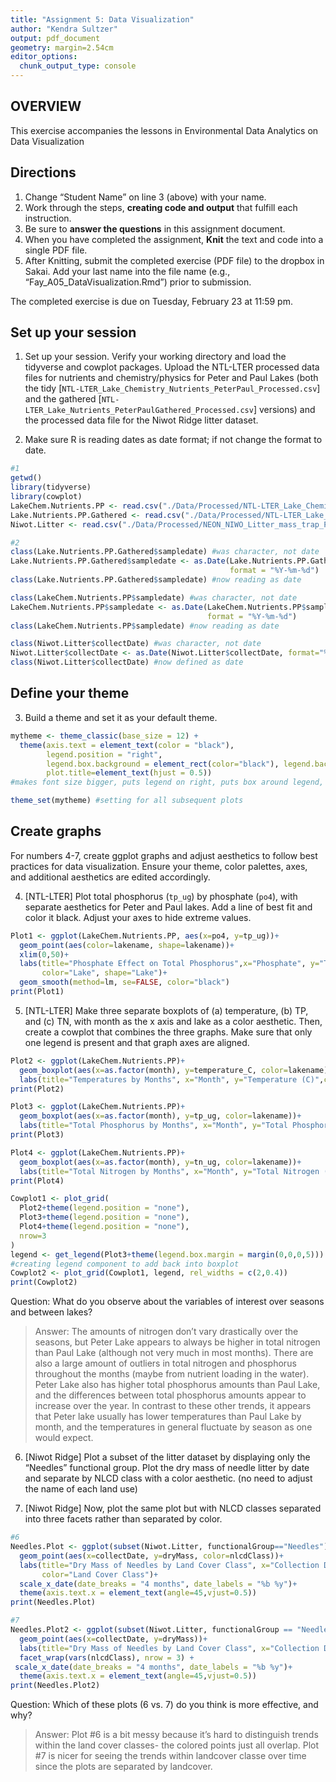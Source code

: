```yaml
---
title: "Assignment 5: Data Visualization"
author: "Kendra Sultzer"
output: pdf_document
geometry: margin=2.54cm
editor_options: 
  chunk_output_type: console
---
```


## OVERVIEW

This exercise accompanies the lessons in Environmental Data Analytics on Data Visualization 

## Directions
1. Change "Student Name" on line 3 (above) with your name.
2. Work through the steps, **creating code and output** that fulfill each instruction.
3. Be sure to **answer the questions** in this assignment document.
4. When you have completed the assignment, **Knit** the text and code into a single PDF file.
5. After Knitting, submit the completed exercise (PDF file) to the dropbox in Sakai. Add your last name into the file name (e.g., "Fay_A05_DataVisualization.Rmd") prior to submission.

The completed exercise is due on Tuesday, February 23 at 11:59 pm.



## Set up your session 
1. Set up your session. Verify your working directory and load the tidyverse 
and cowplot packages. Upload the NTL-LTER processed data files for nutrients 
and chemistry/physics for Peter and Paul Lakes (both the tidy 
[`NTL-LTER_Lake_Chemistry_Nutrients_PeterPaul_Processed.csv`] and the gathered
[`NTL-LTER_Lake_Nutrients_PeterPaulGathered_Processed.csv`] versions) and 
the processed data file for the Niwot Ridge litter dataset. 

2. Make sure R is reading dates as date format; if not change the format to date.

```r
#1 
getwd()
library(tidyverse)
library(cowplot)
LakeChem.Nutrients.PP <- read.csv("./Data/Processed/NTL-LTER_Lake_Chemistry_Nutrients_PeterPaul_Processed.csv")
Lake.Nutrients.PP.Gathered <- read.csv("./Data/Processed/NTL-LTER_Lake_Nutrients_PeterPaulGathered_Processed.csv")
Niwot.Litter <- read.csv("./Data/Processed/NEON_NIWO_Litter_mass_trap_Processed.csv")

#2 
class(Lake.Nutrients.PP.Gathered$sampledate) #was character, not date
Lake.Nutrients.PP.Gathered$sampledate <- as.Date(Lake.Nutrients.PP.Gathered$sampledate,
                                                 format = "%Y-%m-%d")
class(Lake.Nutrients.PP.Gathered$sampledate) #now reading as date

class(LakeChem.Nutrients.PP$sampledate) #was character, not date
LakeChem.Nutrients.PP$sampledate <- as.Date(LakeChem.Nutrients.PP$sampledate, 
                                            format = "%Y-%m-%d")
class(LakeChem.Nutrients.PP$sampledate) #now reading as date

class(Niwot.Litter$collectDate) #was character, not date
Niwot.Litter$collectDate <- as.Date(Niwot.Litter$collectDate, format="%Y-%m-%d")
class(Niwot.Litter$collectDate) #now defined as date
```
## Define your theme
3. Build a theme and set it as your default theme.

```r
mytheme <- theme_classic(base_size = 12) + 
  theme(axis.text = element_text(color = "black"), 
        legend.position = "right", 
        legend.box.background = element_rect(color="black"), legend.background = element_blank(),  
        plot.title=element_text(hjust = 0.5))
#makes font size bigger, puts legend on right, puts box around legend, centers title in middle

theme_set(mytheme) #setting for all subsequent plots 

```

## Create graphs
For numbers 4-7, create ggplot graphs and adjust aesthetics to follow best practices for data visualization. Ensure your theme, color palettes, axes, and additional aesthetics are edited accordingly.

4. [NTL-LTER] Plot total phosphorus (`tp_ug`) by phosphate (`po4`), with separate aesthetics for Peter and Paul lakes. Add a line of best fit and color it black. Adjust your axes to hide extreme values.

```r
Plot1 <- ggplot(LakeChem.Nutrients.PP, aes(x=po4, y=tp_ug))+
  geom_point(aes(color=lakename, shape=lakename))+
  xlim(0,50)+
  labs(title="Phosphate Effect on Total Phosphorus",x="Phosphate", y="Total Phosphorus (ug)", 
       color="Lake", shape="Lake")+
  geom_smooth(method=lm, se=FALSE, color="black")
print(Plot1)

```


5. [NTL-LTER] Make three separate boxplots of (a) temperature, (b) TP, and (c) TN, with month as the x axis and lake as a color aesthetic. Then, create a cowplot that combines the three graphs. Make sure that only one legend is present and that graph axes are aligned.

```r
Plot2 <- ggplot(LakeChem.Nutrients.PP)+
  geom_boxplot(aes(x=as.factor(month), y=temperature_C, color=lakename))+
  labs(title="Temperatures by Months", x="Month", y="Temperature (C)",color="Lake")
print(Plot2)

Plot3 <- ggplot(LakeChem.Nutrients.PP)+
  geom_boxplot(aes(x=as.factor(month), y=tp_ug, color=lakename))+
  labs(title="Total Phosphorus by Months", x="Month", y="Total Phosphorus (ug)",color="Lake")
print(Plot3)

Plot4 <- ggplot(LakeChem.Nutrients.PP)+
  geom_boxplot(aes(x=as.factor(month), y=tn_ug, color=lakename))+
  labs(title="Total Nitrogen by Months", x="Month", y="Total Nitrogen (ug)",color="Lake")
print(Plot4)
```

```r
Cowplot1 <- plot_grid(
  Plot2+theme(legend.position = "none"),
  Plot3+theme(legend.position = "none"),
  Plot4+theme(legend.position = "none"),
  nrow=3
)
legend <- get_legend(Plot3+theme(legend.box.margin = margin(0,0,0,5)))
#creating legend component to add back into boxplot
Cowplot2 <- plot_grid(Cowplot1, legend, rel_widths = c(2,0.4))
print(Cowplot2)

```

Question: What do you observe about the variables of interest over seasons and between lakes? 

> Answer: The amounts of nitrogen don't vary drastically over the seasons, but Peter Lake appears to always be higher in total nitrogen than Paul Lake (although not very much in most months). There are also a large amount of outliers in total nitrogen and phosphorus throughout the months (maybe from nutrient loading in the water).  Peter Lake also has higher total phosphorus amounts than Paul Lake, and the differences between total phosphorus amounts appear to increase over the year. In contrast to these other trends, it appears that Peter lake usually has lower temperatures than Paul Lake by month, and the temperatures in general fluctuate by season as one would expect.   

6. [Niwot Ridge] Plot a subset of the litter dataset by displaying only the "Needles" functional group. Plot the dry mass of needle litter by date and separate by NLCD class with a color aesthetic. (no need to adjust the name of each land use)

7. [Niwot Ridge] Now, plot the same plot but with NLCD classes separated into three facets rather than separated by color. 

```r
#6
Needles.Plot <- ggplot(subset(Niwot.Litter, functionalGroup=="Needles"))+
  geom_point(aes(x=collectDate, y=dryMass, color=nlcdClass))+
  labs(title="Dry Mass of Needles by Land Cover Class", x="Collection Date", y = "Dry Mass", 
       color="Land Cover Class")+
  scale_x_date(date_breaks = "4 months", date_labels = "%b %y")+
  theme(axis.text.x = element_text(angle=45,vjust=0.5))
print(Needles.Plot)
```

```r
#7
Needles.Plot2 <- ggplot(subset(Niwot.Litter, functionalGroup == "Needles"))+
  geom_point(aes(x=collectDate, y=dryMass))+
  labs(title="Dry Mass of Needles by Land Cover Class", x="Collection Date", y = "Dry Mass")+
  facet_wrap(vars(nlcdClass), nrow = 3) + 
 scale_x_date(date_breaks = "4 months", date_labels = "%b %y")+
  theme(axis.text.x = element_text(angle=45,vjust=0.5))
print(Needles.Plot2)

```
Question: Which of these plots (6 vs. 7) do you think is more effective, and why? 

> Answer:
Plot #6 is a bit messy because it's hard to distinguish trends within the land 
cover classes- the colored points just all overlap.  Plot #7 is nicer for seeing the 
trends within landcover classe over time since the plots are separated by landcover.    